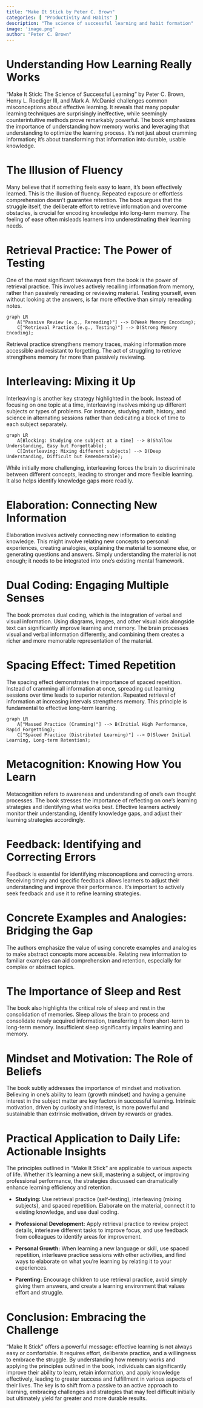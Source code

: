 ```yaml
---
title: "Make It Stick by Peter C. Brown"
categories: [ "Productivity And Habits" ]
description: "The science of successful learning and habit formation"
image: 'image.png'
author: "Peter C. Brown"
---
```

# Understanding How Learning Really Works

"Make It Stick: The Science of Successful Learning" by Peter C. Brown, Henry L. Roediger III, and Mark A. McDaniel challenges common misconceptions about effective learning.  It reveals that many popular learning techniques are surprisingly ineffective, while seemingly counterintuitive methods prove remarkably powerful. The book emphasizes the importance of understanding how memory works and leveraging that understanding to optimize the learning process.  It's not just about cramming information; it's about transforming that information into durable, usable knowledge.

# The Illusion of Fluency

Many believe that if something feels easy to learn, it's been effectively learned. This is the illusion of fluency.  Repeated exposure or effortless comprehension doesn't guarantee retention.  The book argues that the struggle itself, the deliberate effort to retrieve information and overcome obstacles, is crucial for encoding knowledge into long-term memory.   The feeling of ease often misleads learners into underestimating their learning needs.

# Retrieval Practice: The Power of Testing

One of the most significant takeaways from the book is the power of retrieval practice.  This involves actively recalling information from memory, rather than passively rereading or reviewing material.  Testing yourself, even without looking at the answers, is far more effective than simply rereading notes.

```mermaid
graph LR
    A["Passive Review (e.g., Rereading)"] --> B(Weak Memory Encoding);
    C["Retrieval Practice (e.g., Testing)"] --> D(Strong Memory Encoding);
```

Retrieval practice strengthens memory traces, making information more accessible and resistant to forgetting.  The act of struggling to retrieve strengthens memory far more than passively reviewing.

# Interleaving: Mixing it Up

Interleaving is another key strategy highlighted in the book. Instead of focusing on one topic at a time, interleaving involves mixing up different subjects or types of problems.  For instance, studying math, history, and science in alternating sessions rather than dedicating a block of time to each subject separately.

```mermaid
graph LR
    A[Blocking: Studying one subject at a time] --> B(Shallow Understanding, Easy but Forgettable);
    C[Interleaving: Mixing different subjects] --> D(Deep Understanding, Difficult but Rememberable);
```

While initially more challenging, interleaving forces the brain to discriminate between different concepts, leading to stronger and more flexible learning.  It also helps identify knowledge gaps more readily.

# Elaboration: Connecting New Information

Elaboration involves actively connecting new information to existing knowledge.  This might involve relating new concepts to personal experiences, creating analogies, explaining the material to someone else, or generating questions and answers.  Simply understanding the material is not enough; it needs to be integrated into one's existing mental framework.

# Dual Coding: Engaging Multiple Senses

The book promotes dual coding, which is the integration of verbal and visual information.  Using diagrams, images, and other visual aids alongside text can significantly improve learning and memory.  The brain processes visual and verbal information differently, and combining them creates a richer and more memorable representation of the material.

# Spacing Effect: Timed Repetition

The spacing effect demonstrates the importance of spaced repetition.  Instead of cramming all information at once, spreading out learning sessions over time leads to superior retention.  Repeated retrieval of information at increasing intervals strengthens memory. This principle is fundamental to effective long-term learning.

```mermaid
graph LR
    A["Massed Practice (Cramming)"] --> B(Initial High Performance, Rapid Forgetting);
    C["Spaced Practice (Distributed Learning)"] --> D(Slower Initial Learning, Long-term Retention);
```


# Metacognition: Knowing How You Learn

Metacognition refers to awareness and understanding of one's own thought processes.  The book stresses the importance of reflecting on one's learning strategies and identifying what works best.  Effective learners actively monitor their understanding, identify knowledge gaps, and adjust their learning strategies accordingly.

# Feedback: Identifying and Correcting Errors

Feedback is essential for identifying misconceptions and correcting errors.   Receiving timely and specific feedback allows learners to adjust their understanding and improve their performance.  It's important to actively seek feedback and use it to refine learning strategies.

# Concrete Examples and Analogies: Bridging the Gap

The authors emphasize the value of using concrete examples and analogies to make abstract concepts more accessible.   Relating new information to familiar examples can aid comprehension and retention, especially for complex or abstract topics.

# The Importance of Sleep and Rest

The book also highlights the critical role of sleep and rest in the consolidation of memories.  Sleep allows the brain to process and consolidate newly acquired information, transferring it from short-term to long-term memory.  Insufficient sleep significantly impairs learning and memory.

# Mindset and Motivation: The Role of Beliefs

The book subtly addresses the importance of mindset and motivation.  Believing in one's ability to learn (growth mindset) and having a genuine interest in the subject matter are key factors in successful learning.  Intrinsic motivation, driven by curiosity and interest, is more powerful and sustainable than extrinsic motivation, driven by rewards or grades.

# Practical Application to Daily Life: Actionable Insights

The principles outlined in "Make It Stick" are applicable to various aspects of life.  Whether it's learning a new skill, mastering a subject, or improving professional performance, the strategies discussed can dramatically enhance learning efficiency and retention.


* **Studying:**  Use retrieval practice (self-testing), interleaving (mixing subjects), and spaced repetition. Elaborate on the material, connect it to existing knowledge, and use dual coding.

* **Professional Development:**  Apply retrieval practice to review project details, interleave different tasks to improve focus, and use feedback from colleagues to identify areas for improvement.  

* **Personal Growth:** When learning a new language or skill, use spaced repetition, interleave practice sessions with other activities, and find ways to elaborate on what you're learning by relating it to your experiences.

* **Parenting:**  Encourage children to use retrieval practice, avoid simply giving them answers, and create a learning environment that values effort and struggle.

# Conclusion: Embracing the Challenge

"Make It Stick" offers a powerful message: effective learning is not always easy or comfortable. It requires effort, deliberate practice, and a willingness to embrace the struggle. By understanding how memory works and applying the principles outlined in the book, individuals can significantly improve their ability to learn, retain information, and apply knowledge effectively, leading to greater success and fulfillment in various aspects of their lives.  The key is to shift from a passive to an active approach to learning, embracing challenges and strategies that may feel difficult initially but ultimately yield far greater and more durable results.

